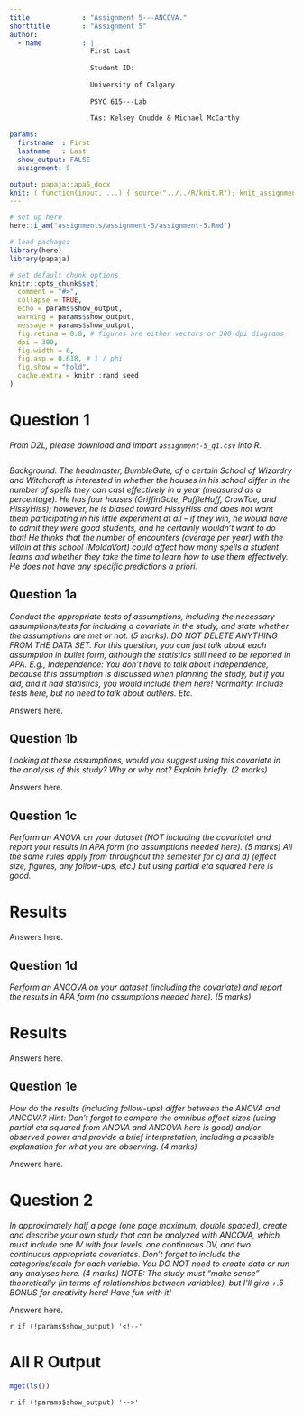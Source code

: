 ```yaml
---
title             : "Assignment 5---ANCOVA."
shorttitle        : "Assignment 5"
author: 
  - name          : |
                    First Last
                    
                    Student ID: 
                    
                    University of Calgary
                    
                    PSYC 615---Lab
                    
                    TAs: Kelsey Cnudde & Michael McCarthy

params:
  firstname  : First
  lastname   : Last
  show_output: FALSE
  assignment: 5

output: papaja::apa6_docx
knit: ( function(input, ...) { source("../../R/knit.R"); knit_assignment(input, ...) })
---
```


```r
# set up here
here::i_am("assignments/assignment-5/assignment-5.Rmd")

# load packages
library(here)
library(papaja)

# set default chunk options
knitr::opts_chunk$set(
  comment = "#>",
  collapse = TRUE,
  echo = params$show_output,
  warning = params$show_output,
  message = params$show_output,
  fig.retina = 0.8, # figures are either vectors or 300 dpi diagrams
  dpi = 300,
  fig.width = 6,
  fig.asp = 0.618, # 1 / phi
  fig.show = "hold",
  cache.extra = knitr::rand_seed
)
```

# Question 1

*From D2L, please download and import `assignment-5_q1.csv` into R.*

```r

```

*Background: The headmaster, BumbleGate, of a certain School of Wizardry and Witchcraft is interested in whether the houses in his school differ in the number of spells they can cast effectively in a year (measured as a percentage). He has four houses (GriffinGate, PuffleHuff, CrowToe, and HissyHiss); however, he is biased toward HissyHiss and does not want them participating in his little experiment at all – if they win, he would have to admit they were good students, and he certainly wouldn’t want to do that! He thinks that the number of encounters (average per year) with the villain at this school (MoldaVort) could affect how many spells a student learns and whether they take the time to learn how to use them effectively. He does not have any specific predictions a priori.*

## Question 1a

*Conduct the appropriate tests of assumptions, including the necessary assumptions/tests for including a covariate in the study, and state whether the assumptions are met or not. (5 marks). DO NOT DELETE ANYTHING FROM THE DATA SET. For this question, you can just talk about each assumption in bullet form, although the statistics still need to be reported in APA. E.g., Independence: You don’t have to talk about independence, because this assumption is discussed when planning the study, but if you did, and it had statistics, you would include them here! Normality: Include tests here, but no need to talk about outliers. Etc.*

Answers here.

\newpage

## Question 1b

*Looking at these assumptions, would you suggest using this covariate in the analysis of this study? Why or why not? Explain briefly. (2 marks)*

Answers here.

\newpage

## Question 1c

*Perform an ANOVA on your dataset (NOT including the covariate) and report your results in APA form (no assumptions needed here). (5 marks) All the same rules apply from throughout the semester for c) and d) (effect size, figures, any follow-ups, etc.) but using partial eta squared here is good.*

# Results

Answers here.

\newpage

## Question 1d

*Perform an ANCOVA on your dataset (including the covariate) and report the results in APA form (no assumptions needed here). (5 marks)*

# Results

Answers here.

\newpage

## Question 1e

*How do the results (including follow-ups) differ between the ANOVA and ANCOVA? Hint: Don’t forget to compare the omnibus effect sizes (using partial eta squared from ANOVA and ANCOVA here is good) and/or observed power and provide a brief interpretation, including a possible explanation for what you are observing. (4 marks)*

Answers here.

\newpage

# Question 2

*In approximately half a page (one page maximum; double spaced), create and describe your own study that can be analyzed with ANCOVA, which must include one IV with four levels, one continuous DV, and two continuous appropriate covariates. Don’t forget to include the categories/scale for each variable. You DO NOT need to create data or run any analyses here. (4 marks) NOTE: The study must “make sense” theoretically (in terms of relationships between variables), but I’ll give +.5 BONUS for creativity here! Have fun with it!*

Answers here.

<!-- Only display the section below if `params$show_output=TRUE` -->
`r if (!params$show_output) '<!--'` 

\newpage

# All R Output

```r
mget(ls())
```

`r if (!params$show_output) '-->'`
